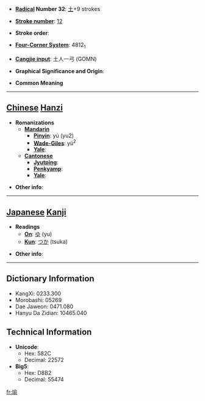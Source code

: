 * '''[[Wiktionary:Chinese radical index| Radical]] Number 32''': [[Wiktionary:Chinese radical index 土|土]]+9 strokes

* '''[[Wiktionary:Chinese total strokes index|Stroke number]]''': [[Wiktionary:Chinese total strokes index 12|12]]

* '''Stroke order''': 

* '''[[Wiktionary:Chinese four corner index|Four-Corner System]]''': 4812<sub>1</sub>

* '''[[Wiktionary:Chinese Cangjie index|Cangjie input]]''': 土人一弓 (GOMN)

* '''Graphical Significance and Origin''': 

* '''Common Meaning'''

----

== [[Chinese]] [[Hanzi]] ==

* '''Romanizations'''
** '''[[Mandarin]]'''
*** '''[[Pinyin]]''': yú (yu2)
*** '''[[Wade-Giles]]''': yü<sup>2</sup>
*** '''[[Yale]]''': 
** '''[[Cantonese]]'''
*** '''[[Jyutping]]''':
*** '''[[Penkyamp]]''': 
*** '''[[Yale]]''': 

* '''Other info''': 

----

== [[Japanese]] [[Kanji]] ==

* '''Readings'''
** '''[[On]]''': [[ゆ]] (yu)
** '''[[Kun]]''': [[つか]] (tsuka)

* '''Other info''':  

----

== Dictionary Information ==

* KangXi: 0233.300
* Morobashi: 05269
* Dae Jaweon: 0471.080
* Hanyu Da Zidian: 10465.040

== Technical Information ==

* '''Unicode''':
** Hex: 582C
** Decimal: 22572
* '''Big5''':
** Hex: D8B2
** Decimal: 55474

[[fr:堬]]